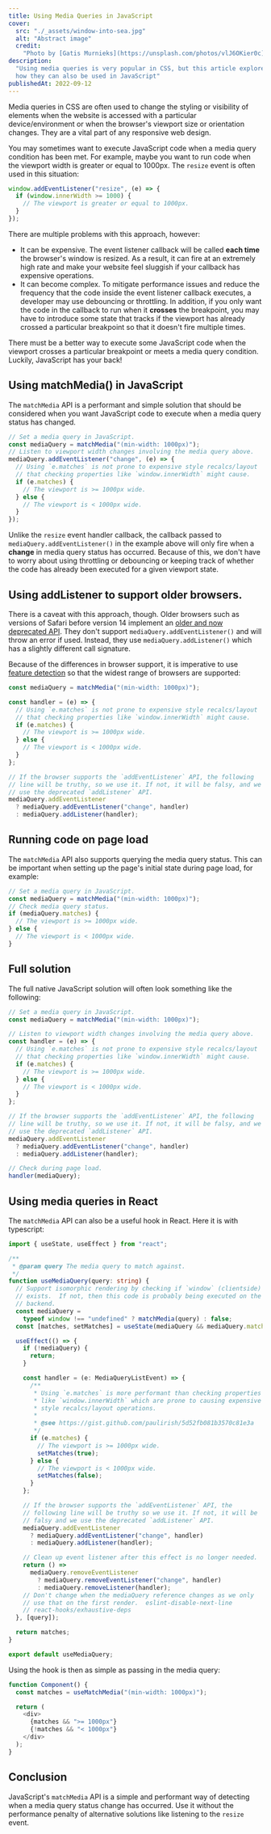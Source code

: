 ```yaml
---
title: Using Media Queries in JavaScript
cover:
  src: "./_assets/window-into-sea.jpg"
  alt: "Abstract image"
  credit:
    "Photo by [Gatis Murnieks](https://unsplash.com/photos/vlJ6OKier0c)"
description:
  "Using media queries is very popular in CSS, but this article explores
  how they can also be used in JavaScript"
publishedAt: 2022-09-12
---
```


Media queries in CSS are often used to change the styling or visibility of
elements when the website is accessed with a particular device/environment
or when the browser's viewport size or orientation changes. They are a
vital part of any responsive web design.

You may sometimes want to execute JavaScript code when a media query
condition has been met. For example, maybe you want to run code when the
viewport width is greater or equal to 1000px. The `resize` event is often
used in this situation:

```js
window.addEventListener("resize", (e) => {
  if (window.innerWidth >= 1000) {
    // The viewport is greater or equal to 1000px.
  }
});
```

There are multiple problems with this approach, however:

- It can be expensive. The event listener callback will be called **each
  time** the browser's window is resized. As a result, it can fire at an
  extremely high rate and make your website feel sluggish if your callback
  has expensive operations.
- It can become complex. To mitigate performance issues and reduce the
  frequency that the code inside the event listener callback executes, a
  developer may use debouncing or throttling. In addition, if you only want
  the code in the callback to run when it **crosses** the breakpoint, you
  may have to introduce some state that tracks if the viewport has already
  crossed a particular breakpoint so that it doesn't fire multiple times.

There must be a better way to execute some JavaScript code when the
viewport crosses a particular breakpoint or meets a media query condition.
Luckily, JavaScript has your back!

## Using matchMedia() in JavaScript

The `matchMedia` API is a performant and simple solution that should be
considered when you want JavaScript code to execute when a media query
status has changed.

```js
// Set a media query in JavaScript.
const mediaQuery = matchMedia("(min-width: 1000px)");
// Listen to viewport width changes involving the media query above.
mediaQuery.addEventListener("change", (e) => {
  // Using `e.matches` is not prone to expensive style recalcs/layout
  // that checking properties like `window.innerWidth` might cause.
  if (e.matches) {
    // The viewport is >= 1000px wide.
  } else {
    // The viewport is < 1000px wide.
  }
});
```

Unlike the `resize` event handler callback, the callback passed to
`mediaQuery.addEventListener()` in the example above will only fire when a
**change** in media query status has occurred. Because of this, we don't
have to worry about using throttling or debouncing or keeping track of
whether the code has already been executed for a given viewport state.

## Using addListener to support older browsers.

There is a caveat with this approach, though. Older browsers such as
versions of Safari before version 14 implement an
[older and now deprecated API](https://developer.mozilla.org/en-US/docs/Web/API/MediaQueryList/addListener).
They don't support `mediaQuery.addEventListener()` and will throw an error
if used. Instead, they use `mediaQuery.addListener()` which has a slightly
different call signature.

Because of the differences in browser support, it is imperative to use
[feature detection](https://developer.mozilla.org/en-US/docs/Learn/Tools_and_testing/Cross_browser_testing/Feature_detection)
so that the widest range of browsers are supported:

```js
const mediaQuery = matchMedia("(min-width: 1000px)");

const handler = (e) => {
  // Using `e.matches` is not prone to expensive style recalcs/layout
  // that checking properties like `window.innerWidth` might cause.
  if (e.matches) {
    // The viewport is >= 1000px wide.
  } else {
    // The viewport is < 1000px wide.
  }
};

// If the browser supports the `addEventListener` API, the following
// line will be truthy, so we use it. If not, it will be falsy, and we
// use the deprecated `addListener` API.
mediaQuery.addEventListener
  ? mediaQuery.addEventListener("change", handler)
  : mediaQuery.addListener(handler);
```

## Running code on page load

The `matchMedia` API also supports querying the media query status. This
can be important when setting up the page's initial state during page load,
for example:

```js
// Set a media query in JavaScript.
const mediaQuery = matchMedia("(min-width: 1000px)");
// Check media query status.
if (mediaQuery.matches) {
  // The viewport is >= 1000px wide.
} else {
  // The viewport is < 1000px wide.
}
```

## Full solution

The full native JavaScript solution will often look something like the
following:

```js
// Set a media query in JavaScript.
const mediaQuery = matchMedia("(min-width: 1000px)");

// Listen to viewport width changes involving the media query above.
const handler = (e) => {
  // Using `e.matches` is not prone to expensive style recalcs/layout
  // that checking properties like `window.innerWidth` might cause.
  if (e.matches) {
    // The viewport is >= 1000px wide.
  } else {
    // The viewport is < 1000px wide.
  }
};

// If the browser supports the `addEventListener` API, the following
// line will be truthy, so we use it. If not, it will be falsy, and we
// use the deprecated `addListener` API.
mediaQuery.addEventListener
  ? mediaQuery.addEventListener("change", handler)
  : mediaQuery.addListener(handler);

// Check during page load.
handler(mediaQuery);
```

## Using media queries in React

The `matchMedia` API can also be a useful hook in React. Here it is with
typescript:

```ts
import { useState, useEffect } from "react";

/**
 * @param query The media query to match against.
 */
function useMediaQuery(query: string) {
  // Support isomorphic rendering by checking if `window` (clientside)
  // exists.  If not, then this code is probably being executed on the
  // backend.
  const mediaQuery =
    typeof window !== "undefined" ? matchMedia(query) : false;
  const [matches, setMatches] = useState(mediaQuery && mediaQuery.matches);

  useEffect(() => {
    if (!mediaQuery) {
      return;
    }

    const handler = (e: MediaQueryListEvent) => {
      /**
       * Using `e.matches` is more performant than checking properties
       * like `window.innerWidth` which are prone to causing expensive
       * style recalcs/layout operations.
       *
       * @see https://gist.github.com/paulirish/5d52fb081b3570c81e3a
       */
      if (e.matches) {
        // The viewport is >= 1000px wide.
        setMatches(true);
      } else {
        // The viewport is < 1000px wide.
        setMatches(false);
      }
    };

    // If the browser supports the `addEventListener` API, the
    // following line will be truthy so we use it. If not, it will be
    // falsy and we use the deprecated `addListener` API.
    mediaQuery.addEventListener
      ? mediaQuery.addEventListener("change", handler)
      : mediaQuery.addListener(handler);

    // Clean up event listener after this effect is no longer needed.
    return () =>
      mediaQuery.removeEventListener
        ? mediaQuery.removeEventListener("change", handler)
        : mediaQuery.removeListener(handler);
    // Don't change when the mediaQuery reference changes as we only
    // use that on the first render.  eslint-disable-next-line
    // react-hooks/exhaustive-deps
  }, [query]);

  return matches;
}

export default useMediaQuery;
```

Using the hook is then as simple as passing in the media query:

```js
function Component() {
  const matches = useMatchMedia("(min-width: 1000px)");

  return (
    <div>
      {matches && ">= 1000px"}
      {!matches && "< 1000px"}
    </div>
  );
}
```

## Conclusion

JavaScript's `matchMedia` API is a simple and performant way of detecting
when a media query status change has occurred. Use it without the
performance penalty of alternative solutions like listening to the `resize`
event.
